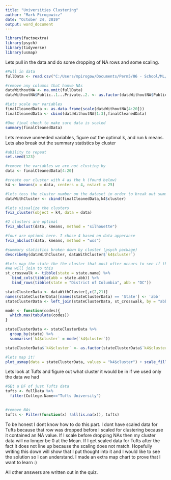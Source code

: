 ---
title: "Universities Clustering"
author: "Mark Pirogowicz"
date: "October 24, 2019"
output: word_document
---

```{r warning = FALSE}
library(factoextra)
library(psych)
library(tidyverse)
library(usmap)
```

Lets pull in the data and do some dropping of NA rows and some scaling.
```{r}
#Pull in data
fullData <- read.csv("C:/Users/mpirogow/Documents/Perm5/06 - School/ML/Clustering/Universities.csv")

#remove any columns that hanve NAs
dataWithoutNA <- na.omit(fullData)
dataWithoutNA$Public..1...Private..2. <- as.factor(dataWithoutNA$Public..1...Private..2.)

#Lets scale our variables
finalCleanedData <- as.data.frame(scale(dataWithoutNA[4:20]))
finalCleanedData <- cbind(dataWithoutNA[1:3],finalCleanedData)

#One final check to make sure data is scaled
summary(finalCleanedData)
```

Lets remove unneeded variables, figure out the optimal k, and run k means. Lets also break out the summary statistics by cluster
```{r}
#ability to repeat
set.seed(123)

#remove the variables we are not clusting by
data <- finalCleanedData[4:20]

#create our cluster with 4 as the k (found below)
k4 <- kmeans(x = data, centers = 4, nstart = 25)

#lets toss the cluster number on the dataset in order to break out summary statistics later
dataWithCluster <- cbind(finalCleanedData,k4$cluster)

#lets visualize the clusters
fviz_cluster(object = k4, data = data)

#2 clusters are optimal
fviz_nbclust(data, kmeans, method = "silhouette")

#four are optimal here. I chose 4 based on data apperance
fviz_nbclust(data, kmeans, method = "wss")

#summary statistics broken down by cluster (psych package)
describeBy(dataWithCluster, dataWithCluster$`k4$cluster`)

#Lets map the state the the cluster that most ofter occurs to see if there is something cool happening. We need to convert appreviations to names to map. This is a lookup table
#We will join to this
st_crosswalk <- tibble(state = state.name) %>%
   bind_cols(tibble(abb = state.abb)) %>% 
   bind_rows(tibble(state = "District of Columbia", abb = "DC"))

stateClusterData <- dataWithCluster[,c(2,21)]
names(stateClusterData)[names(stateClusterData) == 'State'] <- 'abb'
stateClusterData <- left_join(stateClusterData, st_crosswalk, by = "abb")

mode <- function(codes){
  which.max(tabulate(codes))
}

stateClusterData <- stateClusterData %>% 
  group_by(state) %>% 
  summarise(`k4$cluster` = mode(`k4$cluster`))

stateClusterData$`k4$cluster` <- as.factor(stateClusterData$`k4$cluster`)

#lets map it!
plot_usmap(data = stateClusterData, values = "k4$cluster") + scale_fill_manual(values=c("red", "blue", "green","yellow"), name="cluster") + theme(legend.position = "right")
```

Lets look at Tufts and figure out what cluster it would be in if we used only the data we had
```{r}
#GEt a DF of just Tufts data
tufts <- fullData %>%
  filter(College.Name=="Tufts University") 
  

#remove NAs
tufts <- Filter(function(x) !all(is.na(x)), tufts)

```
To be honest I dont know how to do this part. I dont have scaled data for Tufts because that row was dropped before I scaled for clustering because it contained an NA value. If I scale before dropping NAs then my cluster data will no longer be 0 at the Mean. If I get scaled data for Tufts after the fact it does not line up because the scaling does not match. Hopefully writing this down will show that I put thought into it and I would like to see the solution so I can understand. I made an extra map chart to prove that I want to learn :)

All other answers are written out in the quiz.
